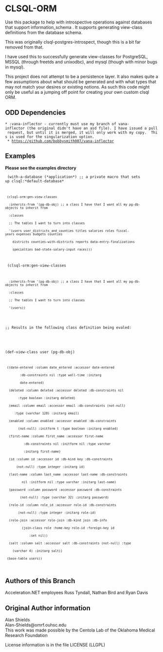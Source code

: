 = CLSQL-ORM =
Use this package to help with introspective operations against
databases that support information_schema . It supports generating 
view-class definitions from the database schema.

This was originally clsql-postgres-introspect, though this is a bit far removed from that.

I have used this to successfully generate view-classes for PostgreSQL,
MSSQL (through freetds and unixodbc), and mysql (though with minor
bugs in mysql).

This project does not attempt to be a persistence layer. It also makes quite a few assumptions
about what should be generated and with what types that may not match your desires or existing 
notions.  As such this code might only be useful as a jumping off point for creating your own
custom clsql ORM.

== ODD Dependencies ==
 * :vana-inflector - currently must use my branch of vana-inflector (the original didn't have an asd file). I have issued a pull request, but until it is merged, it will only work with my copy.  This is used for the singularization option.
  * https://github.com/bobbysmith007/vana-inflector

== Examples ==

'''Please see the examples directory'''

<code>
(with-a-database (*application*) ;; a private macro that sets up clsql:*default-database* 
  (clsql-orm:gen-view-classes
   :inherits-from '(pg-db-obj) ;; a class I have that I want all my pg-db-objects to inherit from
   :classes 
   ;; The tables I want to turn into classes
   '(users user_districts_and_counties titles salaries roles fiscal-years expenses budgets counties
     districts counties-with-districts reports data-entry-finalizations
     specialties bad-state-salary-input races)))
</code>
<code>
(clsql-orm:gen-view-classes
   :inherits-from '(pg-db-obj) ;; a class I have that I want all my pg-db-objects to inherit from
   :classes 
   ;; The tables I want to turn into classes
   '(users))

;;; Results in the following class definition being evaled:
(def-view-class user (pg-db-obj)
  ((date-entered :column date_entered :accessor date-entered
		 :db-constraints nil :type wall-time :initarg
		 date-entered)
   (deleted :column deleted :accessor deleted :db-constraints nil
	    :type boolean :initarg deleted)
   (email :column email :accessor email :db-constraints (not-null)
	  :type (varchar 128) :initarg email)
   (enabled :column enabled :accessor enabled :db-constraints
	    (not-null) :initform t :type boolean :initarg enabled)
   (first-name :column first_name :accessor first-name
	       :db-constraints nil :initform nil :type varchar
	       :initarg first-name)
   (id :column id :accessor id :db-kind key :db-constraints
       (not-null) :type integer :initarg id)
   (last-name :column last_name :accessor last-name :db-constraints
	      nil :initform nil :type varchar :initarg last-name)
   (password :column password :accessor password :db-constraints
	     (not-null) :type (varchar 32) :initarg password)
   (role-id :column role_id :accessor role-id :db-constraints
	    (not-null) :type integer :initarg role-id)
   (role-join :accessor role-join :db-kind join :db-info
	      (join-class role :home-key role-id :foreign-key id
			  :set nil))
   (salt :column salt :accessor salt :db-constraints (not-null) :type
	 (varchar 4) :initarg salt))
  (base-table users))

</code>

== Authors of this Branch ==

Acceleration.NET employees Russ Tyndall, Nathan Bird and Ryan Davis

== Original Author information ==

Alan Shields<br />
Alan-Shields@omrf.ouhsc.edu<br />

This work was made possible by the Centola Lab of the Oklahoma Medical Research Foundation

License information is in the file LICENSE (LLGPL)
